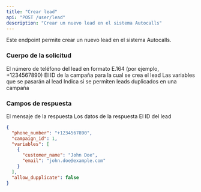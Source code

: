 ```yaml
---
title: "Crear lead"
api: "POST /user/lead"
description: "Crear un nuevo lead en el sistema Autocalls"
---
```


Este endpoint permite crear un nuevo lead en el sistema Autocalls.

### Cuerpo de la solicitud

<ParamField body="phone_number" type="string" required>
  El número de teléfono del lead en formato E.164 (por ejemplo, +1234567890)
</ParamField>

<ParamField body="campaign_id" type="integer" required>
  El ID de la campaña para la cual se crea el lead
</ParamField>

<ParamField body="variables" type="array">
  Las variables que se pasarán al lead
</ParamField>

<ParamField body="allow_dupplicate" type="boolean">
  Indica si se permiten leads duplicados en una campaña
</ParamField>

### Campos de respuesta

<ResponseField name="message" type="string">
  El mensaje de la respuesta
</ResponseField>

<ResponseField name="data" type="object">
  Los datos de la respuesta
</ResponseField>

<ResponseField name="data.id" type="string">
  El ID del lead
</ResponseField>

<RequestExample>

```json Request
{
  "phone_number": "+1234567890",
  "campaign_id": 1,
  "variables": [
    {
      "customer_name": "John Doe",
      "email": "john.doe@example.com"
    }
  ],
  "allow_dupplicate": false
}
